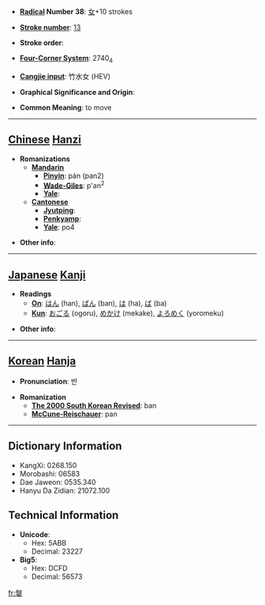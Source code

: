 * '''[[Wiktionary:Chinese radical index| Radical]] Number 38''': [[Wiktionary:Chinese radical index 女|女]]+10 strokes

* '''[[Wiktionary:Chinese total strokes index|Stroke number]]''': [[Wiktionary:Chinese total strokes index 13|13]]

* '''Stroke order''': 

* '''[[Wiktionary:Chinese four corner index|Four-Corner System]]''': 2740<sub>4</sub>

* '''[[Wiktionary:Chinese Cangjie index|Cangjie input]]''': 竹水女 (HEV)

* '''Graphical Significance and Origin''': 

* '''Common Meaning''': to move

----

== [[Chinese]] [[Hanzi]] ==

* '''Romanizations'''
** '''[[Mandarin]]'''
*** '''[[Pinyin]]''': pán (pan2)
*** '''[[Wade-Giles]]''': p'an<sup>2</sup>
*** '''[[Yale]]''': 
** '''[[Cantonese]]'''
*** '''[[Jyutping]]''':
*** '''[[Penkyamp]]''': 
*** '''[[Yale]]''': po4

* '''Other info''': 

----

== [[Japanese]] [[Kanji]] ==

* '''Readings'''
** '''[[On]]''': [[はん]] (han), [[ばん]] (ban), [[は]] (ha), [[ば]] (ba)
** '''[[Kun]]''': [[おごる]] (ogoru), [[めかけ]] (mekake), [[よろめく]] (yoromeku)

* '''Other info''':  

----

== [[Korean]] [[Hanja]] ==

* '''Pronunciation''': 반

* '''Romanization'''
** '''[[The 2000 South Korean Revised Romanization|The 2000 South Korean Revised]]''': ban
** '''[[McCune-Reischauer]]''': pan

----

== Dictionary Information ==

* KangXi: 0268.150
* Morobashi: 06583
* Dae Jaweon: 0535.340
* Hanyu Da Zidian: 21072.100

== Technical Information ==

* '''Unicode''':
** Hex: 5ABB
** Decimal: 23227
* '''Big5''':
** Hex: DCFD
** Decimal: 56573

[[fr:媻]]